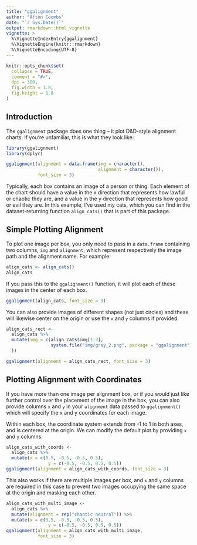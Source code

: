```yaml
---
title: "ggalignment"
author: "Afton Coombs"
date: "`r Sys.Date()`"
output: rmarkdown::html_vignette
vignette: >
  %\VignetteIndexEntry{ggalignment}
  %\VignetteEngine{knitr::rmarkdown}
  %\VignetteEncoding{UTF-8}
---
```


```r
knitr::opts_chunk$set(
  collapse = TRUE,
  comment = "#>",
  dpi = 300,
  fig.width = 1.8,
  fig.height = 1.8
)
```


## Introduction
The `ggalignment` package does one thing -- it plot D&D-style alignment charts. If you're unfamiliar, this is what they look like:

```r
library(ggalignment)
library(dplyr)

ggalignment(alignment = data.frame(img = character(),
                                   alignment = character()),
            font_size = 3)
```

Typically, each box contains an image of a person or thing. Each element of the chart should have a value in the x direction
that represents how lawful or chaotic they are, and a value in the y direction that represents how good or evil they are. In this example, I've used my cats, which you can find in the dataset-returning function `align_cats()` that is part of this package.

## Simple Plotting Alignment
To plot one image per box, you only need to pass in a `data.frame` containing two columns, `img` and `alignment`, which represent respectively the image path and the alignment name. For example:

```r
align_cats <- align_cats()
align_cats
```
If you pass this to the `ggalignment()` function, it will plot each of these images in the center of each box.

```r
ggalignment(align_cats, font_size = 3)
```

You can also provide images of different shapes (not just circles) and these will likewise center on the origin or use the `x` and `y` columns if provided.

```r
align_cats_rect <-
  align_cats %>%
  mutate(img = c(align_cats$img[1:3],
                 system.file("img/gray_2.png", package = "ggalignment")
  ))

ggalignment(alignment = align_cats_rect, font_size = 3)
```

## Plotting Alignment with Coordinates
If you have more than one image per alignment box, or if you would just like further control over the placement of the image in the box, you can also provide columns `x` and `y` in your `alignment` data passed to `ggalignment()` which will specify the x and y coordinates for each image.

Within each box, the coordinate system extends from -1 to 1 in both axes, and is centered at the origin. We can modify the default plot by providing `x` and `y` columns.

```r
align_cats_with_coords <-
  align_cats %>%
  mutate(x = c(0.5, -0.5, -0.5, 0.5),
                y = c(-0.5, -0.5, 0.5, 0.5))
ggalignment(alignment = align_cats_with_coords, font_size = 3)
```

This also works if there are multiple images per box, and `x` and `y` columns are required in this case to prevent two images occupying the same space at the origin and masking each other.

```r
align_cats_with_multi_image <-
  align_cats %>%
  mutate(alignment = rep("chaotic neutral")) %>%
  mutate(x = c(0.5, -0.5, -0.5, 0.5),
                y = c(-0.5, -0.5, 0.5, 0.5))
ggalignment(alignment = align_cats_with_multi_image,
            font_size = 3)
```

